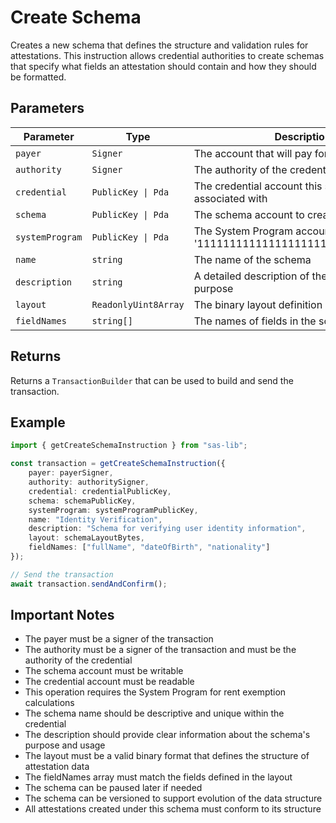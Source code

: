 # Create Schema

Creates a new schema that defines the structure and validation rules for attestations. This instruction allows credential authorities to create schemas that specify what fields an attestation should contain and how they should be formatted.

## Parameters

| Parameter | Type | Description |
|-----------|------|-------------|
| `payer` | `Signer` | The account that will pay for the transaction |
| `authority` | `Signer` | The authority of the credential |
| `credential` | `PublicKey \| Pda` | The credential account this schema will be associated with |
| `schema` | `PublicKey \| Pda` | The schema account to create |
| `systemProgram` | `PublicKey \| Pda` | The System Program account (defaults to '11111111111111111111111111111111') |
| `name` | `string` | The name of the schema |
| `description` | `string` | A detailed description of the schema's purpose |
| `layout` | `ReadonlyUint8Array` | The binary layout definition of the schema |
| `fieldNames` | `string[]` | The names of fields in the schema |

## Returns

Returns a `TransactionBuilder` that can be used to build and send the transaction.

## Example

```typescript
import { getCreateSchemaInstruction } from "sas-lib";

const transaction = getCreateSchemaInstruction({
    payer: payerSigner,
    authority: authoritySigner,
    credential: credentialPublicKey,
    schema: schemaPublicKey,
    systemProgram: systemProgramPublicKey,
    name: "Identity Verification",
    description: "Schema for verifying user identity information",
    layout: schemaLayoutBytes,
    fieldNames: ["fullName", "dateOfBirth", "nationality"]
});

// Send the transaction
await transaction.sendAndConfirm();
```

## Important Notes

- The payer must be a signer of the transaction
- The authority must be a signer of the transaction and must be the authority of the credential
- The schema account must be writable
- The credential account must be readable
- This operation requires the System Program for rent exemption calculations
- The schema name should be descriptive and unique within the credential
- The description should provide clear information about the schema's purpose and usage
- The layout must be a valid binary format that defines the structure of attestation data
- The fieldNames array must match the fields defined in the layout
- The schema can be paused later if needed
- The schema can be versioned to support evolution of the data structure
- All attestations created under this schema must conform to its structure

